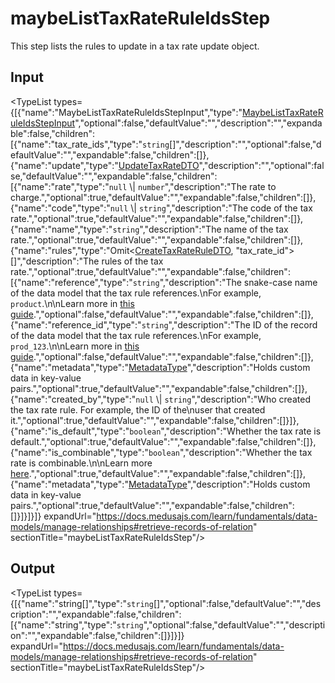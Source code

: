 
# maybeListTaxRateRuleIdsStep

This step lists the rules to update in a tax rate update object.

## Input

<TypeList types={[{"name":"MaybeListTaxRateRuleIdsStepInput","type":"[MaybeListTaxRateRuleIdsStepInput](../../types/core_flows.MaybeListTaxRateRuleIdsStepInput/page.mdx)","optional":false,"defaultValue":"","description":"","expandable":false,"children":[{"name":"tax_rate_ids","type":"`string`[]","description":"","optional":false,"defaultValue":"","expandable":false,"children":[]},{"name":"update","type":"[UpdateTaxRateDTO](../../../tax/interfaces/tax.UpdateTaxRateDTO/page.mdx)","description":"","optional":false,"defaultValue":"","expandable":false,"children":[{"name":"rate","type":"`null` \\| `number`","description":"The rate to charge.","optional":true,"defaultValue":"","expandable":false,"children":[]},{"name":"code","type":"`null` \\| `string`","description":"The code of the tax rate.","optional":true,"defaultValue":"","expandable":false,"children":[]},{"name":"name","type":"`string`","description":"The name of the tax rate.","optional":true,"defaultValue":"","expandable":false,"children":[]},{"name":"rules","type":"Omit&#60;[CreateTaxRateRuleDTO](../../../tax/interfaces/tax.CreateTaxRateRuleDTO/page.mdx), \"tax_rate_id\"&#62;[]","description":"The rules of the tax rate.","optional":true,"defaultValue":"","expandable":false,"children":[{"name":"reference","type":"`string`","description":"The snake-case name of the data model that the tax rule references.\nFor example, `product`.\n\nLearn more in [this guide](https://docs.medusajs.com/resources/commerce-modules/tax/tax-rates-and-rules#override-tax-rates-with-rules).","optional":false,"defaultValue":"","expandable":false,"children":[]},{"name":"reference_id","type":"`string`","description":"The ID of the record of the data model that the tax rule references.\nFor example, `prod_123`.\n\nLearn more in [this guide](https://docs.medusajs.com/resources/commerce-modules/tax/tax-rates-and-rules#override-tax-rates-with-rules).","optional":false,"defaultValue":"","expandable":false,"children":[]},{"name":"metadata","type":"[MetadataType](../../../tax/types/tax.MetadataType/page.mdx)","description":"Holds custom data in key-value pairs.","optional":true,"defaultValue":"","expandable":false,"children":[]},{"name":"created_by","type":"`null` \\| `string`","description":"Who created the tax rate rule. For example, the ID of the\nuser that created it.","optional":true,"defaultValue":"","expandable":false,"children":[]}]},{"name":"is_default","type":"`boolean`","description":"Whether the tax rate is default.","optional":true,"defaultValue":"","expandable":false,"children":[]},{"name":"is_combinable","type":"`boolean`","description":"Whether the tax rate is combinable.\n\nLearn more [here](https://docs.medusajs.com/resources/commerce-modules/tax/tax-rates-and-rules#combinable-tax-rates).","optional":true,"defaultValue":"","expandable":false,"children":[]},{"name":"metadata","type":"[MetadataType](../../../tax/types/tax.MetadataType/page.mdx)","description":"Holds custom data in key-value pairs.","optional":true,"defaultValue":"","expandable":false,"children":[]}]}]}]} expandUrl="https://docs.medusajs.com/learn/fundamentals/data-models/manage-relationships#retrieve-records-of-relation" sectionTitle="maybeListTaxRateRuleIdsStep"/>

## Output

<TypeList types={[{"name":"string[]","type":"`string`[]","optional":false,"defaultValue":"","description":"","expandable":false,"children":[{"name":"string","type":"`string`","optional":false,"defaultValue":"","description":"","expandable":false,"children":[]}]}]} expandUrl="https://docs.medusajs.com/learn/fundamentals/data-models/manage-relationships#retrieve-records-of-relation" sectionTitle="maybeListTaxRateRuleIdsStep"/>
